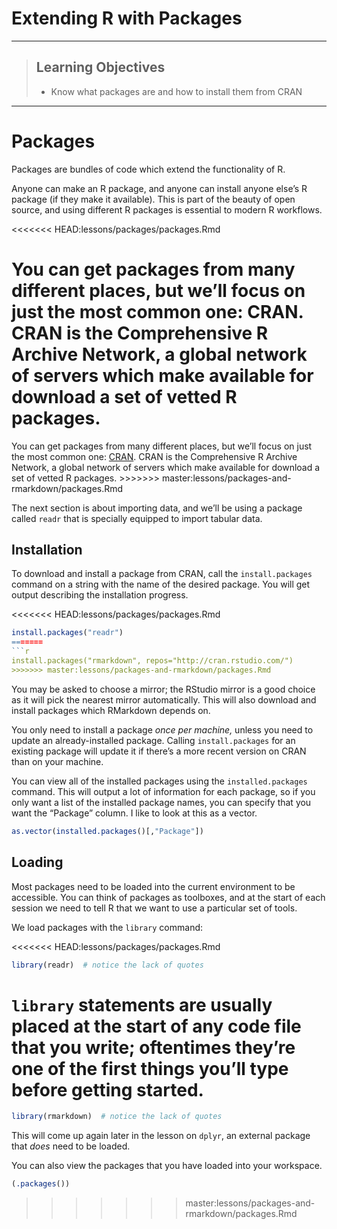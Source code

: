 # Extending R with Packages

------------

> ## Learning Objectives
>
> * Know what packages are and how to install them from CRAN

------------

# Packages

Packages are bundles of code which extend the functionality of R.

Anyone can make an R package, and anyone can install anyone else's R package (if they make it available). This is part of the beauty of open source, and using different R packages is essential to modern R workflows.

<<<<<<< HEAD:lessons/packages/packages.Rmd
<!--
Packages are like boxes of tools. you might have enough to start with right out of the box, but your work can be made more efficient by using specialized tools that are best fit for the job you're working on.
-->

You can get packages from many different places, but we'll focus on just the most common one: CRAN. CRAN is the Comprehensive R Archive Network, a global network of servers which make available for download a set of vetted R packages.
=======
You can get packages from many different places, but we'll focus on just the most common one: [CRAN](https://cran.r-project.org). CRAN is the Comprehensive R Archive Network, a global network of servers which make available for download a set of vetted R packages.
>>>>>>> master:lessons/packages-and-rmarkdown/packages.Rmd

The next section is about importing data, and we'll be using a package called `readr` that is specially equipped to import tabular data.


## Installation

To download and install a package from CRAN, call the `install.packages` command on a string with the name of the desired package. You will get output describing the installation progress.

<<<<<<< HEAD:lessons/packages/packages.Rmd
```r
install.packages("readr")
=======
```r
install.packages("rmarkdown", repos="http://cran.rstudio.com/")
>>>>>>> master:lessons/packages-and-rmarkdown/packages.Rmd
```

You may be asked to choose a mirror; the RStudio mirror is a good choice as it will pick the nearest mirror automatically. This will also download and install packages which RMarkdown depends on.

You only need to install a package _once per machine,_ unless you need to update an already-installed package. Calling `install.packages` for an existing package will update it if there's a more recent version on CRAN than on your machine.

You can view all of the installed packages using the `installed.packages` command. This will output a lot of information for each package, so if you only want a list of the installed package names, you can specify that you want the "Package" column. I like to look at this as a vector.

```r
as.vector(installed.packages()[,"Package"])
```


## Loading

Most packages need to be loaded into the current environment to be accessible. You can think of packages as toolboxes, and at the start of each session we need to tell R that we want to use a particular set of tools. 

We load packages with the `library` command:

<<<<<<< HEAD:lessons/packages/packages.Rmd
```r
library(readr)  # notice the lack of quotes
```

`library` statements are usually placed at the start of any code file that you write; oftentimes they're one of the first things you'll type before getting started.
=======
```r
library(rmarkdown)  # notice the lack of quotes
```

This will come up again later in the lesson on `dplyr`, an external package that _does_ need to be loaded.

You can also view the packages that you have loaded into your workspace.

```r
(.packages())
```
>>>>>>> master:lessons/packages-and-rmarkdown/packages.Rmd

